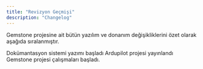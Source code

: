 ```yaml
---
title: "Revizyon Geçmişi"
description: "Changelog"
---
```


Gemstone projesine ait bütün yazılım ve donanım değişikliklerini özet olarak aşağıda sıralanmıştır. 

<Update label="Haziran 2025" description="Dokümantasyon Sistemi">
  Dokümantasyon sistemi yazımı başladı
</Update>

<Update label="Nisan 2025" description="Ardupilot">
  Ardupilot projesi yayınlandı
</Update>

<Update label="Ocak 2025" description="Gemstone">
  Gemstone projesi çalışmaları başladı.
</Update>
